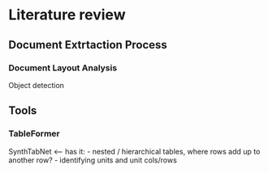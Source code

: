 # Literature review

## Document Extrtaction Process

### Document Layout Analysis

Object detection

### 

## Tools

### TableFormer

SynthTabNet <-- has it:
- nested / hierarchical tables, where rows add up to another row?
- identifying units and unit cols/rows